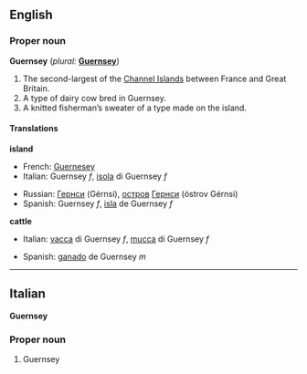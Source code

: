 ==English==
{{wikipedia}}
===Proper noun===
'''Guernsey''' (''plural:'' '''[[Guernsey]]''')

#The second-largest of the [[Channel Islands]] between France and Great Britain.
#A type of dairy cow bred in Guernsey.
#A knitted fisherman’s sweater of a type made on the island.

====Translations====
'''island'''
{{top}}
*French: [[Guernesey]]
*Italian: Guernsey ''f'', [[isola]] di Guernsey ''f''
{{mid}}
*Russian: [[Гернси]] (Gérnsi), [[остров]] [[Гернси]] (óstrov Gérnsi) {{m}}
*Spanish: Guernsey ''f'', [[isla]] de Guernsey ''f''
{{bottom}}

'''cattle'''
{{top}}
*Italian: [[vacca]] di Guernsey ''f'', [[mucca]] di Guernsey ''f''
{{mid}}
*Spanish: [[ganado]] de Guernsey ''m''
{{bottom}}


----

==Italian==
'''Guernsey'''

===Proper noun===

#Guernsey